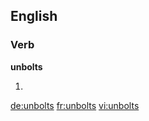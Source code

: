 ==English==

===Verb===
'''unbolts'''
# {{en-third-person singular of|unbolt}}

[[de:unbolts]]
[[fr:unbolts]]
[[vi:unbolts]]